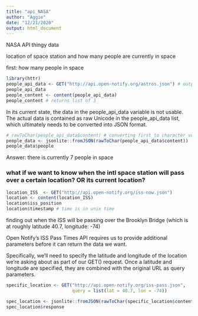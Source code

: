 ```yaml
---
title: "api_NASA"
author: "Aggie"
date: "12/21/2020"
output: html_document
---
```


NASA API thingy data

location of space station and how many people are currently in space

first: how many people in space

```r
library(httr)
people_api_data <- GET("http://api.open-notify.org/astros.json") # output is a list with info retruned by api server
people_api_data
people_content <- content(people_api_data)
people_content # returns list of 3
```

In its current state, the data in the people_api_data variable is not usable. The actual data is contained as raw Unicode in the people_api_data list, which ultimately needs to be converted into JSON format.

```r
# rawToChar(people_api_data$content) # converting first to character vector
people_data <- jsonlite::fromJSON(rawToChar(people_api_data$content))
people_data$people
```

Answer: there is currently 7 people in space



### what if we want to know when the intl space station will pass over a certain location? OR its current location?

```r
location_ISS  <- GET("http://api.open-notify.org/iss-now.json")
location <- content(location_ISS)
location$iss_position
location$timestamp # time is in unix time
```

finding out when the ISS will be passing over the Brooklyn Bridge (which is at roughly latitude 40.7, longitude: -74)


Open Notify’s ISS Pass Times API requires us to provide additional parameters before it can return the data we want.

Specifically, we'll need to specify the latitude and longitude of the location we're asking about as part of our GET() request. Once a latitude and longitude are specified, they are combined with the original URL as query parameters.

```r
specific_location <- GET("http://api.open-notify.org/iss-pass.json",
                         query = list(lat = 40.7, lon = -74))

spec_location <- jsonlite::fromJSON(rawToChar(specific_location$content))
spec_location$response
```